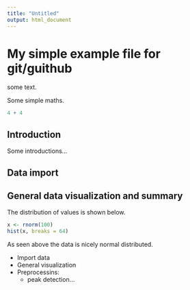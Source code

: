 ```yaml
---
title: "Untitled"
output: html_document
---
```


# My simple example file for git/guithub

some text.

Some simple maths.

```r
4 + 4
```

## Introduction

Some introductions...

## Data import

## General data visualization and summary

The distribution of values is shown below.

```r
x <- rnorm(100)
hist(x, breaks = 64)
```

As seen above the data is nicely normal distributed. 


- Import data
- General visualization
- Preprocessins:
  - peak detection...
  